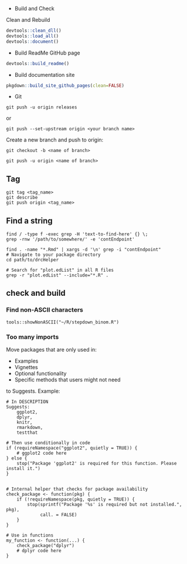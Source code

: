 - Build and Check

Clean and Rebuild

```r
devtools::clean_dll()
devtools::load_all()
devtools::document()
```


- Build ReadMe GitHub page

```r
devtools::build_readme()
```

- Build documentation site

```r
pkgdown::build_site_github_pages(clean=FALSE)
```

- Git

```
git push -u origin releases
```

or

```
git push --set-upstream origin <your branch name>
```


Create a new branch and push to origin:

```
git checkout -b <name of branch>

git push -u origin <name of branch>
```

## Tag

```
git tag <tag_name>
git describe
git push origin <tag_name>
```

## Find a string
```
find / -type f -exec grep -H 'text-to-find-here' {} \;
grep -rnw '/path/to/somewhere/' -e 'contEndpoint'

find . -name "*.Rmd" | xargs -d '\n' grep -i "contEndpoint"
# Navigate to your package directory
cd path/to/drcHelper

# Search for "plot.edList" in all R files
grep -r "plot.edList" --include="*.R" .
```

## check and build

### Find non-ASCII characters

```
tools::showNonASCII("~/R/stepdown_binom.R")
```

### Too many imports

Move packages that are only used in:

- Examples
- Vignettes
- Optional functionality
- Specific methods that users might not need

to Suggests. Example:

```
# In DESCRIPTION
Suggests: 
    ggplot2,
    dplyr,
    knitr,
    rmarkdown,
    testthat

# Then use conditionally in code
if (requireNamespace("ggplot2", quietly = TRUE)) {
    # ggplot2 code here
} else {
    stop("Package 'ggplot2' is required for this function. Please install it.")
}


# Internal helper that checks for package availability
check_package <- function(pkg) {
    if (!requireNamespace(pkg, quietly = TRUE)) {
        stop(sprintf("Package '%s' is required but not installed.", pkg),
             call. = FALSE)
    }
}

# Use in functions
my_function <- function(...) {
    check_package("dplyr")
    # dplyr code here
}
```

